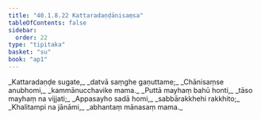 ```yaml
---
title: "40.1.8.22 Kattaradaṇḍānisaṃsa"
tableOfContents: false
sidebar:
  order: 22
type: "tipitaka"
basket: "su"
book: "ap1"
---
```



<DynamicBreadcrumb />

<Division number="149" book="ap1" bookNo="20" page="364">

<Paragraph number="4446" type="verses" book="ap1">
_Kattaradaṇḍe sugate,_  
_datvā saṃghe gaṇuttame;_  
_Chānisaṃse anubhomi,_  
_kammānucchavike mama._  

</Paragraph>

</Division>
<Division number="150" book="ap1" bookNo="20" page="364">

<Paragraph number="4447" type="verses" book="ap1">
_Puttā mayhaṃ bahū honti,_  
_tāso mayhaṃ na vijjati;_  
_Appasayho sadā homi,_  
_sabbārakkhehi rakkhito;_  
_Khalitampi na jānāmi,_  
_abhantaṃ mānasaṃ mama._
</Paragraph>
</Division>